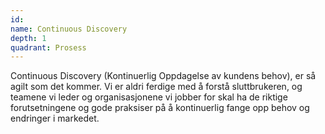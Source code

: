 ```yaml
---
id:
name: Continuous Discovery
depth: 1
quadrant: Prosess
---
```


Continuous Discovery (Kontinuerlig Oppdagelse av kundens behov), er så agilt som det kommer.
Vi er aldri ferdige med å forstå sluttbrukeren, og teamene vi leder og organisasjonene vi jobber for skal ha de riktige forutsetningene og gode praksiser på å kontinuerlig fange opp behov og endringer i markedet.
